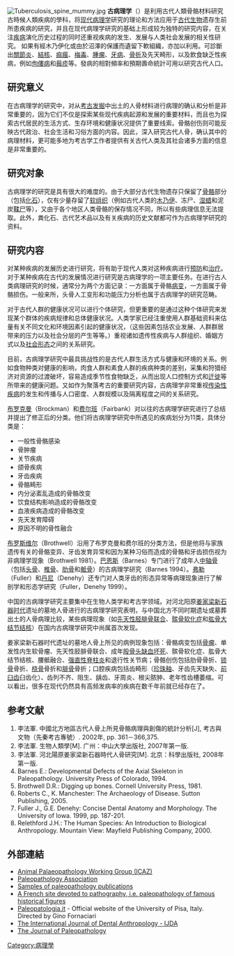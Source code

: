 [[File:Tuberculosis_spine_mummy.jpg|thumb]]
'''古病理学'''（{{lang|en|Paleopathology}}）是利用古代人類骨骼材料研究古時候人類疾病的學科，将[[病理学|现代病理学]]研究的理论和方法应用于[[古生物|古代生物]]遗存生前所患疾病的研究，并且在现代病理学研究的基础上形成较为独特的研究内容，在关注[[疾病|疾病]]演化历史过程的同时还重视疾病的发生、发展与人类社会发展的相关性研究。
如果有經木乃伊化或由於沼澤的保護而遺留下軟組織，亦加以利用。可診斷出[[關節炎|關節炎]]、[[結核|結核]]、[[痲瘋|痲瘋]]、[[梅毒|梅毒]]、[[腫瘤|腫瘤]]、[[牙病|牙病]]、[[骨折|骨折]]及先天畸形，以及飲食缺乏性疾病，例如[[佝僂病|佝僂病]]和[[莓疹|莓疹]]等。發病的相對頻率和預期壽命統計可用以研究古代人口。

==研究意义==
在古病理学的研究中，对从[[考古|考古发掘]]中出土的人骨材料进行病理的确认和分析是非常重要的，因为它们不仅是探索某些现代疾病起源和发展的重要材料，而且也为探索古代居民的生活方式、生存环境和健康状况提供了重要线索。骨骼创伤则可能反映古代政治、社会生活和习俗方面的内容。因此，深入研究古代人骨，确认其中的病理材料，更可能多地为考古学工作者提供有关古代人类及其社会诸多方面的信息是非常重要的。

==研究对象==
古病理学的研究是具有很大的难度的。由于大部分古代生物遗存只保留了[[骨骼|骨骼]]部分（包括[[化石|化石]]），仅有少量存留了[[软组织|软组织]]（例如古代人类的[[木乃伊|木乃伊]]、冻尸、[[湿蜡|湿蜡]]和泥炭[[鞣尸|鞣尸]]等），又由于各个地区人类骨骼的保存情况不同，所以有些病理信息无法提取。此外，粪化石、古代艺术品以及有关疾病的历史文献都可作为古病理学研究的资料。

==研究内容==
对某种疾病的发展历史进行研究，将有助于现代人类对这种疾病进行[[预防|预防]]和[[治疗|治疗]]。对于某种疾病在古代的发展情况进行研究是古病理学的一项主要任务。在进行古人类病理研究的时候，通常分为两个方面记录：一方面属于骨骼[[病变|病变]]，一方面属于骨骼损伤。一般来所，头骨人工变形和功能压力分析也属于古病理学的研究范畴。
    
对于古代人群的健康状况可以进行个体研究，但更重要的是通过这种个体研究来发现某个群体的疾病规律和总体健康状况。人类学家已经注重使用人群基础资料来估量有关不同文化和环境因素引起的健康状况，（这些因素包括农业发展、人群群居带来的压力以及社会分层的产生等等。）重视诸如遗传性疾病与人群组织、婚姻方式以及[[社会形态|社会形态]]之间的关系研究。
    
目前，古病理学研究中最具挑战性的是古代人群生活方式与健康和环境的关系。例如食物种类对健康的影响，肉食人群和素食人群的疾病种类的差别，采集和狩猎经济对资源的过渡破坏，容易造成季节性食物缺乏，从而出现人口控制方式和[[迁徙|迁徙]]等所带来的健康问题。又如作为聚落考古的重要研究内容，古病理学非常重视[[传染性疾病|传染性疾病]]的发生和传播与人口密度、人群规模以及隔离程度之间的关系研究。
    
[[布罗克曼|布罗克曼]]（Brockman）和[[费尔班|费尔班]]（Fairbank）对以往的古病理学研究进行了总结并提出了修正后的分类。他们将古病理学研究中所遇见的疾病划分为11类，具体分类是：
*一般性骨骼感染
*骨肿瘤
*关节疾病
*颌骨疾病
*牙齿疾病
*骨骼畸形
*内分泌紊乱造成的骨骼改变
*饮食结构影响造成的骨骼改变
*血液疾病造成的骨骼改变
*先天发育障碍
*原因不明的骨性融合

[[布罗斯维尔|布罗斯维尔]]（Brothwell）沿用了布罗克曼和费尔班的分类方法，但是他将与家族遗传有关的骨骼变异、牙齿发育异常和因为某种习俗而造成的骨骼和牙齿损伤视为非病理学现象（Brothwell 1981）。[[巴恩斯|巴恩斯]]（Barnes）专门进行了成年人[[中轴骨|中轴骨]]（包括[[头骨|头骨]]、[[椎骨|椎骨]]、[[肋骨|肋骨]]和[[骶骨|骶骨]]）的古病理学研究（Barnes 1994）。[[弗勒|弗勒]]（Fuller）和[[丹尼|丹尼]]（Denehy）还专门对人类牙齿的形态异常等病理现象进行了解剖学和形态学研究（Fuller，Denehy 1999）。
    
中国的古病理学研究主要集中在生物人类学和考古学领域。对河北阳原[[姜家梁|姜家梁]][[新石器时代|新石器时代]]遗址的墓地人骨进行的古病理学研究表明，与中国北方不同时期遗址或墓葬出土的人骨病理比较，某些病理现象（如[[先天性胫腓骨联合|先天性胫腓骨联合]]、[[髌骨软化症|髌骨软化症]]和[[肱骨大结节结核|肱骨大结节结核]]）在国内古病理学研究中尚属首次发现。

姜家梁新石器时代遗址的墓地人骨上所见的病例现象包括：骨骼病变包括[[骨瘤|骨瘤]]、单发性内生软骨瘤、先天性胫腓骨联合、成年[[股骨头坏死|股骨头缺血坏死]]、髌骨软化症、肱骨大结节结核、腰骶融合、[[强直性脊柱炎|强直性脊柱炎]]和退行性关节病；骨骼创伤包括肋骨骨折、[[锁骨|锁骨]]骨折、[[桡骨|桡骨]]骨折和[[腓骨|腓骨]]骨折；口腔疾病包括齿畸形（[[珍珠釉|珍珠釉]]、牙齿先天缺失、[[前臼齿|前臼齿]]臼齿化）、齿列不齐、阻生、龋齿、牙周炎、根尖脓肿、老年性齿槽萎缩。可以看出，很多在现代仍然具有高频发病率的疾病在数千年前就已经存在了。

==参考文献==
# 李法軍. 中國北方地區古代人骨上所見骨骼病理與創傷的統計分析[J], 考古與文物（先秦考古專號）. 2002年, pp. 361－366,375.
# 李法軍. 生物人類學[M]. 广州：中山大學出版社, 2007年第一版.
# 李法軍. 河北陽原姜家梁新石器時代人骨研究[M]. 北京：科學出版社, 2008年第一版.
# Barnes E.: Developmental Defects of the Axial Skeleton in Paleopathology. University Press of Colorado, 1994.
# Brothwell D.R.: Digging up bones. Cornell University Press, 1981.
# Roberts C., K. Manchester: The Archaeology of Disease. Sutton Publishing, 2005. 
# Fuller J., G.E. Denehy: Concise Dental Anatomy and Morphology. The University of Iowa. 1999, pp. 187-201.
# Relethford J.H.: The Human Species: An Introduction to Biological Anthropology. Mountain View: Mayfield Publishing Company, 2000.

== 外部連結 ==
*[https://web.archive.org/web/20060204235620/http://www.apwg.supanet.com/ Animal Palaeopathology Working Group (ICAZ)]
*[http://www.paleopathology.org/ Paleopathology Association] {{Wayback|url=http://www.paleopathology.org/ |date=20201022172710 }}
*[http://bertrand.mafart.free.fr/paleopathology.htm Samples of paleopathology publications]{{Wayback|url=http://bertrand.mafart.free.fr/paleopathology.htm |date=20110405093514 }}
*[http://pathographie.blogspot.com/ A French site devoted to pathography, i.e. paleopathology of famous historical figures] {{Wayback|url=http://pathographie.blogspot.com/ |date=20131106201609 }}
*[http://www.paleopatologia.it/ Paleopatologia.it] {{Wayback|url=http://www.paleopatologia.it/ |date=20210117094342 }} - Official website of the University of Pisa, Italy. Directed by Gino Fornaciari
*[https://web.archive.org/web/20071011060830/http://ijda.syllabapress.com/ The International Journal of Dental Anthropology - IJDA]
*[http://www.elsevier.com/wps/find/journaldescription.cws_home/723943/description#description The Journal of Paleopathology] {{Wayback|url=http://www.elsevier.com/wps/find/journaldescription.cws_home/723943/description#description |date=20111030024934 }}


[[Category:病理學|Category:病理學]]